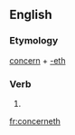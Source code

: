 ==English==

===Etymology===
[[concern]] + [[-eth]]

===Verb===
{{en-verb form}}

# {{archaic third-person singular of|concern}}

[[fr:concerneth]]